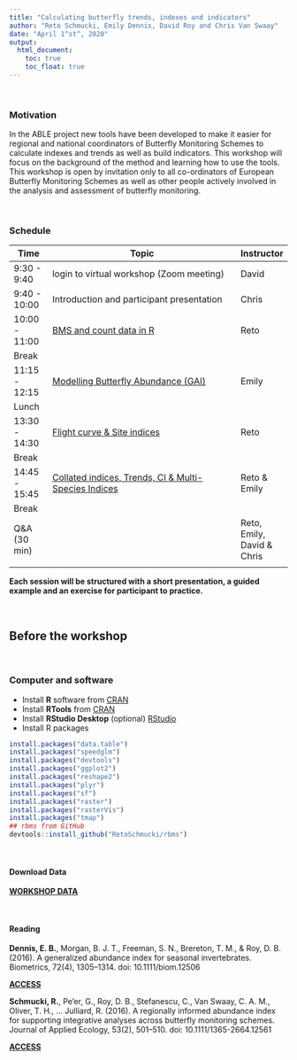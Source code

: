 ```yaml
---
title: "Calculating butterfly trends, indexes and indicators"
author: "Reto Schmucki, Emily Dennis, David Roy and Chris Van Swaay"
date: "April 1^st^, 2020"
output:
  html_document:
    toc: true
    toc_float: true
---
```


<br>

### Motivation

In the ABLE project new tools have been developed to make it easier for regional and national coordinators of Butterfly Monitoring Schemes to calculate indexes and trends as well as build indicators. This workshop will focus on the background of the method and learning how to use the tools. This workshop is open by invitation only to all co-ordinators of European Butterfly Monitoring Schemes as well as other people actively involved in the analysis and assessment of butterfly monitoring.

<br>

### Schedule

| Time         | Topic                                                                 | Instructor    |
|--------------|-----------------------------------------------------------------------|---------------|
|9:30  - 9:40  | login to virtual workshop (Zoom meeting)                              | David         |
|9:40  - 10:00 | Introduction and participant presentation                             | Chris         |
|10:00 - 11:00 | [BMS and count data in R](example1.html)                              | Reto          |
|Break         |                                                                       |               |
|11:15 - 12:15 | [Modelling Butterfly Abundance (GAI)](example1.html)                  | Emily         |
|Lunch         |                                                                       |               |
|13:30 - 14:30 | [Flight curve & Site indices ](example1.html)                         | Reto          |
|Break         |                                                                       |               |
|14:45 - 15:45 | [Collated indices, Trends, CI & Multi-Species Indices](example1.html) | Reto & Emily  |
|Break         |                                                                       |               |
|Q&A (30 min)  |                                                                       | Reto, Emily, David & Chris |
|              |                                                                       |               |


**Each session will be structured with a short presentation, a guided example and an exercise for participant to practice.**

<br>

## Before the workshop

<br>

### Computer and software

- Install **R** software from <a href="https://cran.r-project.org/"> CRAN</a>
- Install **RTools** from <a href="https://cran.r-project.org/bin/windows/Rtools/" >CRAN</a>
- Install **RStudio Desktop** (optional) <a href="https://rstudio.com/products/rstudio/download/#download"> RStudio</a>
- Install R packages

``` r
install.packages("data.table")
install.packages("speedglm")
install.packages("devtools")
install.packages("ggplot2")
install.packages("reshape2")
install.packages("plyr")
install.packages("sf")
install.packages("raster")
install.packages("rasterVis")
install.packages("tmap")
## rbms from GitHub
devtools::install_github("RetoSchmucki/rbms")

```
<br>

#### Download Data
<a href="https://filedn.com/l4iF16owVCHBm81sGhdrcpX/bms_workshop_data.zip"><b>WORKSHOP DATA</b></a>

<br>

#### Reading

**Dennis, E. B.**, Morgan, B. J. T., Freeman, S. N., Brereton, T. M., & Roy, D. B. (2016). A generalized abundance index for seasonal invertebrates. Biometrics, 72(4), 1305–1314. doi: 10.1111/biom.12506

<a href="https://onlinelibrary.wiley.com/doi/full/10.1111/biom.12506" target="_blank"><b>ACCESS</b></a>

**Schmucki, R.**, Pe’er, G., Roy, D. B., Stefanescu, C., Van Swaay, C. A. M., Oliver, T. H., … Julliard, R. (2016). A regionally informed abundance index for supporting integrative analyses across butterfly monitoring schemes. Journal of Applied Ecology, 53(2), 501–510. doi: 10.1111/1365-2664.12561

<a href="https://besjournals.onlinelibrary.wiley.com/doi/full/10.1111/1365-2664.12561" target="_blank"><b>ACCESS</b></a>